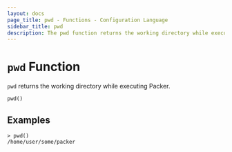 ```yaml
---
layout: docs
page_title: pwd - Functions - Configuration Language
sidebar_title: pwd
description: The pwd function returns the working directory while executing Packer.
---
```


# `pwd` Function

`pwd` returns the working directory while executing Packer.

```hcl
pwd()
```

## Examples

```shell-session
> pwd()
/home/user/some/packer
```
